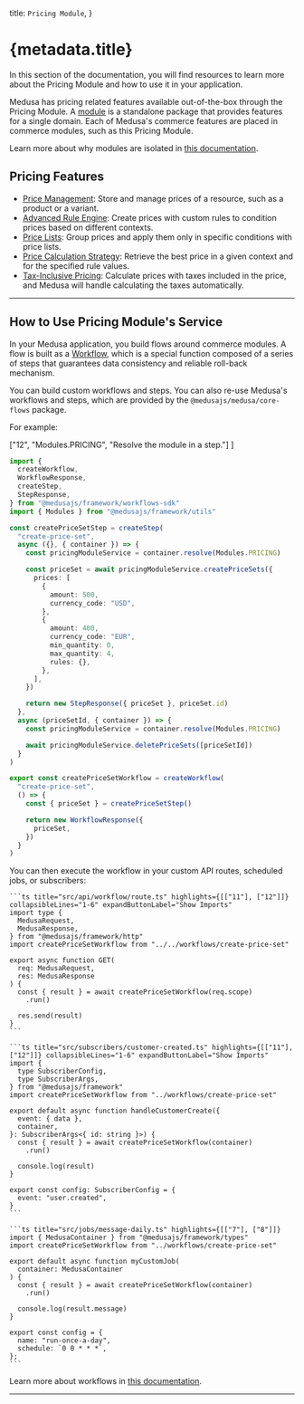 
  title: `Pricing Module`,
}

# {metadata.title}

In this section of the documentation, you will find resources to learn more about the Pricing Module and how to use it in your application.

Medusa has pricing related features available out-of-the-box through the Pricing Module. A [module](!docs!/learn/fundamentals/modules) is a standalone package that provides features for a single domain. Each of Medusa's commerce features are placed in commerce modules, such as this Pricing Module.

<Note>

Learn more about why modules are isolated in [this documentation](!docs!/learn/fundamentals/modules/isolation).

</Note>

## Pricing Features

- [Price Management](./concepts/page.mdx): Store and manage prices of a resource, such as a product or a variant.
- [Advanced Rule Engine](./price-rules/page.mdx): Create prices with custom rules to condition prices based on different contexts.
- [Price Lists](./concepts/page.mdx#price-list): Group prices and apply them only in specific conditions with price lists.
- [Price Calculation Strategy](./price-calculation/page.mdx): Retrieve the best price in a given context and for the specified rule values.
- [Tax-Inclusive Pricing](./tax-inclusive-pricing/page.mdx): Calculate prices with taxes included in the price, and Medusa will handle calculating the taxes automatically.

---

## How to Use Pricing Module's Service

In your Medusa application, you build flows around commerce modules. A flow is built as a [Workflow](!docs!/learn/fundamentals/workflows), which is a special function composed of a series of steps that guarantees data consistency and reliable roll-back mechanism. 

You can build custom workflows and steps. You can also re-use Medusa's workflows and steps, which are provided by the `@medusajs/medusa/core-flows` package.

For example:

  ["12", "Modules.PRICING", "Resolve the module in a step."]
]

```ts title="src/workflows/create-price-set.ts" highlights={highlights}
import { 
  createWorkflow, 
  WorkflowResponse,
  createStep,
  StepResponse,
} from "@medusajs/framework/workflows-sdk"
import { Modules } from "@medusajs/framework/utils"

const createPriceSetStep = createStep(
  "create-price-set",
  async ({}, { container }) => {
    const pricingModuleService = container.resolve(Modules.PRICING)

    const priceSet = await pricingModuleService.createPriceSets({
      prices: [
        {
          amount: 500,
          currency_code: "USD",
        },
        {
          amount: 400,
          currency_code: "EUR",
          min_quantity: 0,
          max_quantity: 4,
          rules: {},
        },
      ],
    })

    return new StepResponse({ priceSet }, priceSet.id)
  },
  async (priceSetId, { container }) => {
    const pricingModuleService = container.resolve(Modules.PRICING)

    await pricingModuleService.deletePriceSets([priceSetId])
  }
)

export const createPriceSetWorkflow = createWorkflow(
  "create-price-set",
  () => {
    const { priceSet } = createPriceSetStep()

    return new WorkflowResponse({
      priceSet,
    })
  }
)
```

You can then execute the workflow in your custom API routes, scheduled jobs, or subscribers:

<CodeTabs group="resource-types">
  <CodeTab label="API Route" value="api-route">
    
    ```ts title="src/api/workflow/route.ts" highlights={[["11"], ["12"]]} collapsibleLines="1-6" expandButtonLabel="Show Imports"
    import type {
      MedusaRequest,
      MedusaResponse,
    } from "@medusajs/framework/http"
    import createPriceSetWorkflow from "../../workflows/create-price-set"

    export async function GET(
      req: MedusaRequest,
      res: MedusaResponse
    ) {
      const { result } = await createPriceSetWorkflow(req.scope)
        .run()

      res.send(result)
    }
    ```

  </CodeTab>
  <CodeTab label="Subscriber" value="subscriber">
    
    ```ts title="src/subscribers/customer-created.ts" highlights={[["11"], ["12"]]} collapsibleLines="1-6" expandButtonLabel="Show Imports"
    import {
      type SubscriberConfig,
      type SubscriberArgs,
    } from "@medusajs/framework"
    import createPriceSetWorkflow from "../workflows/create-price-set"

    export default async function handleCustomerCreate({
      event: { data },
      container,
    }: SubscriberArgs<{ id: string }>) {
      const { result } = await createPriceSetWorkflow(container)
        .run()

      console.log(result)
    }

    export const config: SubscriberConfig = {
      event: "user.created",
    }
    ```

  </CodeTab>
  <CodeTab label="Scheduled Job" value="scheduled-job">
    
    ```ts title="src/jobs/message-daily.ts" highlights={[["7"], ["8"]]}
    import { MedusaContainer } from "@medusajs/framework/types"
    import createPriceSetWorkflow from "../workflows/create-price-set"

    export default async function myCustomJob(
      container: MedusaContainer
    ) {
      const { result } = await createPriceSetWorkflow(container)
        .run()

      console.log(result.message)
    }

    export const config = {
      name: "run-once-a-day",
      schedule: `0 0 * * *`,
    };
    ```

  </CodeTab>
</CodeTabs>

Learn more about workflows in [this documentation](!docs!/learn/fundamentals/workflows).

---

<CommerceModuleSections name="Pricing" />